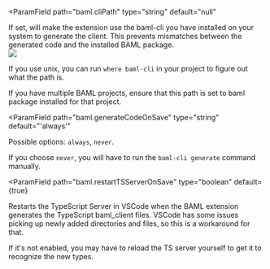<ParamField
  path="baml.cliPath"
  type="string"
  default="null"
>
If set, will make the extension use the baml-cli you have installed on your system to generate the client. This prevents mismatches between the generated code and the installed BAML package.  
<img src="/assets/images/docs_latest/vscode/vscode-settings.png"/>

If you use unix, you can run `where baml-cli` in your project to figure out what the path is.

If you have multiple BAML projects, ensure that this path is set to baml package installed for that project.
</ParamField>

<ParamField
  path="baml.generateCodeOnSave"
  type="string"
  default="'always'"
>
Possible options: `always`, `never`.


If you choose `never`, you will have to run the `baml-cli generate` command manually.
</ParamField>

<ParamField
  path="baml.restartTSServerOnSave"
  type="boolean"
  default={true}
>
Restarts the TypeScript Server in VSCode when the BAML extension generates the TypeScript baml_client files.
VSCode has some issues picking up newly added directories and files, so this is a workaround for that.

If it's not enabled, you may have to reload the TS server yourself to get it to recognize the new types.

</ParamField>